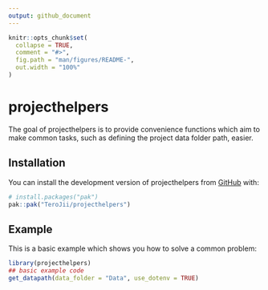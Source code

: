 ```yaml
---
output: github_document
---
```


<!-- README.md is generated from README.Rmd. Please edit that file -->

```r
knitr::opts_chunk$set(
  collapse = TRUE,
  comment = "#>",
  fig.path = "man/figures/README-",
  out.width = "100%"
)
```

# projecthelpers

<!-- badges: start -->
<!-- badges: end -->

The goal of projecthelpers is to provide convenience functions which aim to make common tasks, such as defining the project data folder path, easier.

## Installation

You can install the development version of projecthelpers from [GitHub](https://github.com/) with:

``` r
# install.packages("pak")
pak::pak("TeroJii/projecthelpers")
```

## Example

This is a basic example which shows you how to solve a common problem:

```r
library(projecthelpers)
## basic example code
get_datapath(data_folder = "Data", use_dotenv = TRUE)
```

